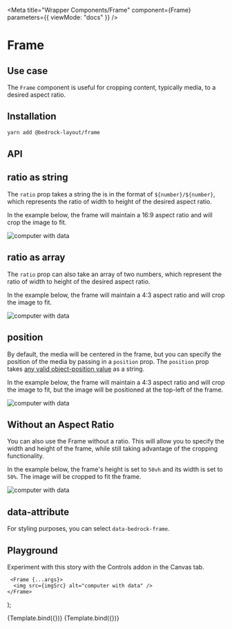 


<Meta
  title="Wrapper Components/Frame"
  component={Frame}
  parameters={{ viewMode: "docs" }}
/>

# Frame

## Use case

The `Frame` component is useful for cropping content, typically media, to a desired aspect ratio.

## Installation

```bash
yarn add @bedrock-layout/frame
```

## API

<Story name="API" argTypes={argTypes} />

<ArgsTable story="API" />

## ratio as string

The `ratio` prop takes a string the is in the format of `${number}/${number}`, which represents the ratio of width to height of the desired aspect ratio.

In the example below, the frame will maintain a 16:9 aspect ratio and will crop the image to fit.

<Canvas withSource="open">
  <Story name="ratio as string">
    <Frame ratio="16/9">
      <img src={imgSrc} alt="computer with data" />
    </Frame>
  </Story>
</Canvas>

## ratio as array

The `ratio` prop can also take an array of two numbers, which represent the ratio of width to height of the desired aspect ratio.

In the example below, the frame will maintain a 4:3 aspect ratio and will crop the image to fit.

<Canvas withSource="open">
  <Story name="ratio as array">
    <Frame ratio={[4, 3]}>
      <img src={imgSrc} alt="computer with data" />
    </Frame>
  </Story>
</Canvas>

## position

By default, the media will be centered in the frame, but you can specify the position of the media by passing in a `position` prop. The `position` prop takes [any valid object-position value](https://developer.mozilla.org/en-US/docs/Web/CSS/object-position) as a string.

In the example below, the frame will maintain a 4:3 aspect ratio and will crop the image to fit, but the image will be positioned at the top-left of the frame.

<Canvas withSource="open">
  <Story name="position">
    <Frame ratio={[4, 3]} position="left top">
      <img src={imgSrc} alt="computer with data" />
    </Frame>
  </Story>
</Canvas>

## Without an Aspect Ratio

You can also use the Frame without a ratio. This will allow you to specify the width and height of the frame, while still taking advantage of the cropping functionality.

In the example below, the frame's height is set to `50vh` and its width is set to `50%`. The image will be cropped to fit the frame.

<Canvas withSource="open">
  <Story name="Without an Aspect Ratio">
    <Frame style={{ height: "50vh", width: "50%" }}>
      <img src={imgSrc} alt="computer with data" />
    </Frame>
  </Story>
</Canvas>

## data-attribute

For styling purposes, you can select `data-bedrock-frame`.

## Playground

Experiment with this story with the Controls addon in the Canvas tab.

     <Frame {...args}>
      <img src={imgSrc} alt="computer with data" />
    </Frame>
);

<Canvas>
  <Story
    name="Playground with ratio"
    args={{
      ratio: [16, 9],
      position: "50% 50%",
    }}
    argTypes={argTypes}
  >
    {Template.bind({})}
  </Story>
</Canvas>

<ArgsTable story="Playground with ratio" />

<Canvas>
  <Story
    name="Playground without ratio"
    args={{
      style: { height: "50vh", width: "50%" },
      position: "50% 50%",
    }}
    argTypes={argTypes}
  >
    {Template.bind({})}
  </Story>
</Canvas>

<ArgsTable story="Playground without ratio" />

